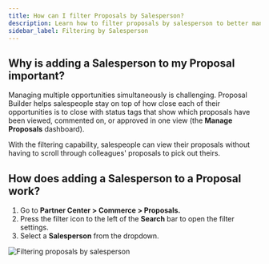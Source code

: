 ```yaml
---
title: How can I filter Proposals by Salesperson?
description: Learn how to filter proposals by salesperson to better manage multiple opportunities simultaneously.
sidebar_label: Filtering by Salesperson
---
```


## Why is adding a Salesperson to my Proposal important?

Managing multiple opportunities simultaneously is challenging. Proposal Builder helps salespeople stay on top of how close each of their opportunities is to close with status tags that show which proposals have been viewed, commented on, or approved in one view (the **Manage Proposals** dashboard).

With the filtering capability, salespeople can view their proposals without having to scroll through colleagues' proposals to pick out theirs.

## How does adding a Salesperson to a Proposal work?

1. Go to **Partner Center > Commerce > Proposals.**
2. Press the filter icon to the left of the **Search** bar to open the filter settings. 
3. Select a **Salesperson** from the dropdown.

![Filtering proposals by salesperson](/img/commerce/proposals/filter-proposals-salesperson.png)